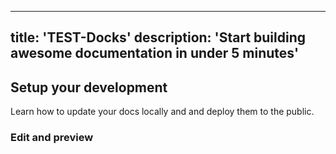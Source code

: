 
---
title: 'TEST-Docks'
description: 'Start building awesome documentation in under 5 minutes'
---

## Setup your development

Learn how to update your docs locally and and deploy them to the public.

### Edit and preview